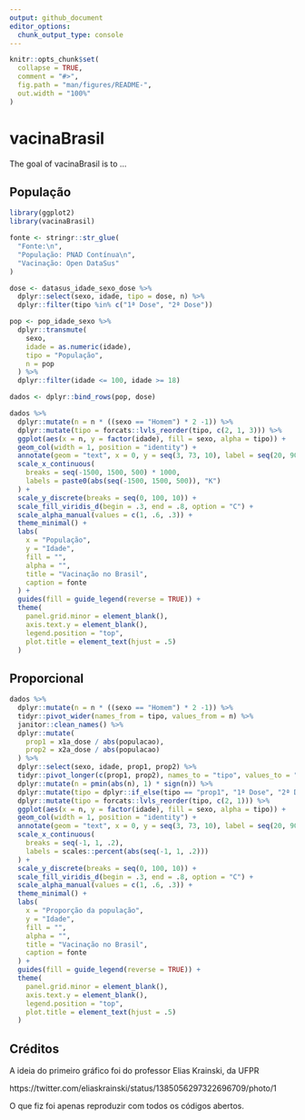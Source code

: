 ```yaml
---
output: github_document
editor_options: 
  chunk_output_type: console
---
```


<!-- README.md is generated from README.Rmd. Please edit that file -->

```r
knitr::opts_chunk$set(
  collapse = TRUE,
  comment = "#>",
  fig.path = "man/figures/README-",
  out.width = "100%"
)
```

# vacinaBrasil

<!-- badges: start -->
<!-- badges: end -->

The goal of vacinaBrasil is to ...

## População

```r
library(ggplot2)
library(vacinaBrasil)

fonte <- stringr::str_glue(
  "Fonte:\n",
  "População: PNAD Contínua\n",
  "Vacinação: Open DataSus"
)

dose <- datasus_idade_sexo_dose %>% 
  dplyr::select(sexo, idade, tipo = dose, n) %>% 
  dplyr::filter(tipo %in% c("1ª Dose", "2ª Dose"))

pop <- pop_idade_sexo %>% 
  dplyr::transmute(
    sexo,
    idade = as.numeric(idade),
    tipo = "População",
    n = pop 
  ) %>% 
  dplyr::filter(idade <= 100, idade >= 18)

dados <- dplyr::bind_rows(pop, dose)

dados %>% 
  dplyr::mutate(n = n * ((sexo == "Homem") * 2 -1)) %>% 
  dplyr::mutate(tipo = forcats::lvls_reorder(tipo, c(2, 1, 3))) %>% 
  ggplot(aes(x = n, y = factor(idade), fill = sexo, alpha = tipo)) +
  geom_col(width = 1, position = "identity") +
  annotate(geom = "text", x = 0, y = seq(3, 73, 10), label = seq(20, 90, 10)) +
  scale_x_continuous(
    breaks = seq(-1500, 1500, 500) * 1000,
    labels = paste0(abs(seq(-1500, 1500, 500)), "K")
  ) +
  scale_y_discrete(breaks = seq(0, 100, 10)) + 
  scale_fill_viridis_d(begin = .3, end = .8, option = "C") +
  scale_alpha_manual(values = c(1, .6, .3)) +
  theme_minimal() +
  labs(
    x = "População", 
    y = "Idade",
    fill = "",
    alpha = "",
    title = "Vacinação no Brasil",
    caption = fonte
  ) +
  guides(fill = guide_legend(reverse = TRUE)) +
  theme(
    panel.grid.minor = element_blank(),
    axis.text.y = element_blank(),
    legend.position = "top",
    plot.title = element_text(hjust = .5)
  )
```


## Proporcional

```r
dados %>% 
  dplyr::mutate(n = n * ((sexo == "Homem") * 2 -1)) %>% 
  tidyr::pivot_wider(names_from = tipo, values_from = n) %>% 
  janitor::clean_names() %>% 
  dplyr::mutate(
    prop1 = x1a_dose / abs(populacao),
    prop2 = x2a_dose / abs(populacao)
  ) %>% 
  dplyr::select(sexo, idade, prop1, prop2) %>% 
  tidyr::pivot_longer(c(prop1, prop2), names_to = "tipo", values_to = "n") %>% 
  dplyr::mutate(n = pmin(abs(n), 1) * sign(n)) %>% 
  dplyr::mutate(tipo = dplyr::if_else(tipo == "prop1", "1ª Dose", "2ª Dose")) %>% 
  dplyr::mutate(tipo = forcats::lvls_reorder(tipo, c(2, 1))) %>% 
  ggplot(aes(x = n, y = factor(idade), fill = sexo, alpha = tipo)) +
  geom_col(width = 1, position = "identity") +
  annotate(geom = "text", x = 0, y = seq(3, 73, 10), label = seq(20, 90, 10)) +
  scale_x_continuous(
    breaks = seq(-1, 1, .2),
    labels = scales::percent(abs(seq(-1, 1, .2)))
  ) +
  scale_y_discrete(breaks = seq(0, 100, 10)) + 
  scale_fill_viridis_d(begin = .3, end = .8, option = "C") +
  scale_alpha_manual(values = c(1, .6, .3)) +
  theme_minimal() +
  labs(
    x = "Proporção da população", 
    y = "Idade",
    fill = "",
    alpha = "",
    title = "Vacinação no Brasil",
    caption = fonte
  ) +
  guides(fill = guide_legend(reverse = TRUE)) +
  theme(
    panel.grid.minor = element_blank(),
    axis.text.y = element_blank(),
    legend.position = "top",
    plot.title = element_text(hjust = .5)
  )
```

## Créditos

A ideia do primeiro gráfico foi do professor Elias Krainski, da UFPR

https://twitter.com/eliaskrainski/status/1385056297322696709/photo/1

O que fiz foi apenas reproduzir com todos os códigos abertos.
